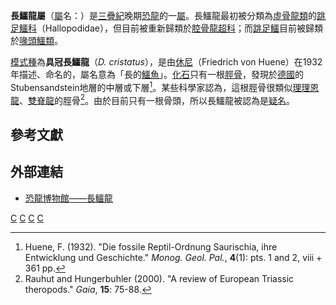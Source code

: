 {{Automatic Taxobox
| taxon = Dolichosuchus
| fossil_range = [[三疊紀|三疊紀]]晚期, {{fossilrange|208|earliest=212|latest=207}}
| image = Dolichosuchus fibula.jpg
| image_caption = 長鱷龍的[[脛骨|脛骨]]素描
| authority = [[休尼|von Huene]], 1932
| type_species = '''具冠長鱷龍<br />''Dolichosuchus cristatus'''''
| type_species_authority = von Huene, 1932
}}

'''長鱷龍屬'''（[[屬|屬]]名：{{lang|la|''Dolichosuchus''}}）是[[三疊紀|三疊紀]]晚期[[恐龍|恐龍]]的一[[屬|屬]]。長鱷龍最初被分類為[[虛骨龍類|虛骨龍類]]的[[跳足鱷|跳足鱷科]]（Hallopodidae），但目前被重新歸類於[[腔骨龍超科|腔骨龍超科]]；而[[跳足鱷|跳足鱷]]目前被歸類於[[喙頭鱷類|喙頭鱷類]]。

[[模式種|模式種]]為'''具冠長鱷龍'''（''D. cristatus''），是由[[休尼|休尼]]（Friedrich von Huene）在1932年描述、命名的，屬名意為「長的[[鱷魚|鱷魚]]」。[[化石|化石]]只有一根[[脛骨|脛骨]]，發現於[[德國|德國]]的Stubensandstein地層的中層或下層<ref name=huene1932>Huene, F. (1932). "Die fossile Reptil-Ordnung Saurischia, ihre Entwicklung und Geschichte." ''Monog. Geol. Pal.'', '''4'''(1): pts. 1 and 2, viii + 361 pp.</ref>。某些科學家認為，這根脛骨很類似[[理理恩龍|理理恩龍]]、[[雙脊龍|雙脊龍]]的脛骨<ref name=rauhut2000>Rauhut and Hungerbuhler (2000). "A review of European Triassic theropods." ''Gaia'', '''15''': 75-88.</ref>。由於目前只有一根骨頭，所以長鱷龍被認為是[[疑名|疑名]]。

== 參考文獻 ==
{{reflist}}

== 外部連結 ==
* [https://web.archive.org/web/20070613073753/http://www.dinosaur.net.cn/Museum/Dolichosuchus.htm 恐龍博物館——長鱷龍]

{{獸腳亞目|N.}}
{{Taxonbar}}
{{dinosaur-stub}}

[[Category:歐洲恐龍|C]]
[[Category:三疊紀恐龍|C]]
[[Category:腔骨龍超科|C]]
[[Category:可疑的恐龍|C]]
